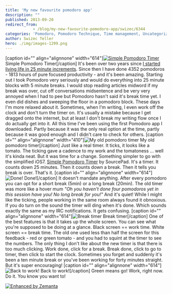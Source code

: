 ```yaml
---
title: 'My new favourite pomodoro app'
description: ""
published: 2013-09-20
redirect_from: 
            - /blog/my-new-favourite-pomodoro-app/swizec/6344
categories: 'Pomodoro, Pomodoro Technique, Time management, Uncategorized'
author: Swizec Teller
hero: ./img/images-1299.png
---
```

\[caption id="" align="alignnone" width="614"][![Simple Pomodoro Timer](./img/images-1299.png "Simple Pomodoro Timer")](https://itunes.apple.com/us/app/simple-pomodoro-timer/id496191025?mt=8) Simple Pomodoro Timer\[/caption] It's been over two years since [I started living life in 25 minute increments](http://swizec.com/blog/living-life-in-25min-increments/swizec/1859). Since then I have done 4352 pomodoros - 1813 hours of pure focused productivity - and it's been amazing. Starting out I took Pomodoro very seriously and would do everything into 25 minute blocks with 5 minute breaks. I would stop reading articles midword if my break was over, cut off conversations midsentence and be very very annoyed when I had to pee but Pomodoro hasn't said it's break time yet. I even did dishes and sweeping the floor in a pomodoro block. These days I'm more relaxed about it. Sometimes, when I'm writing, I even work off the clock and don't turn the timer on. It's usually a mistake because I get dragged onto the internet, but at least I don't break my writing flow once I do actually get into it. All this time I've been using the first Pomodoro app I downloaded. Partly because it was the only real option at the time, partly because it was good enough and I didn't care to check for others. \[caption id="" align="alignnone" width="410"]![My old pomodoro timer](./img/images-1298.png "My old pomodoro timer") My old pomodoro timer\[/caption] Just like a real timer. It ticks, it looks like a tomato. The ticking gave a cadence to my work and the tomatoness ... well it's kinda neat. But it was time for a change. Something simpler to go with the simplified iOS7. [Simple Pomodoro Timer](https://itunes.apple.com/us/app/simple-pomodoro-timer/id496191025?mt=8) by SourcePad. It's a timer. It counts down 25 minutes. Then it counts down a break. Then it tells you break is over. That's it. \[caption id="" align="alignnone" width="614"]![Done!](./img/images-1300.png "Done!") Done!\[/caption] It doesn't mandate anything. After every pomodoro you can opt for a short break (5min) or a long break (20min). The old timer was more like a hover mum _"Oh you haven't done four pomodoros yet in this session have you! No long break for you!"_ And it's quiet! While I might like the ticking, people working in the same room always found it obnoxious. If you do turn on the sound the timer will ding when it's done. Which sounds exactly the same as my IRC notifications. It gets confusing. \[caption id="" align="alignnone" width="614"]![Break timer](./img/images-1301.png "Break timer") Break timer\[/caption] One of the best features is that it takes up the whole screen. You can see what you're supposed to be doing at a glance. Black screen == work time. White screen == break time. The old one used less than half the screen for this feedback - red or green tomato - and you had to squint at the timer to see the numbers. The only thing I don't like about the new timer is that there is too much clicking. Work done, click for a break. Break done, click to go to timer, then click to start the clock. Sometimes you forget and suddenly it's been a ten minute break or you've been working for forty minutes straight. But it's super encouraging! \[caption id="" align="alignnone" width="614"]![Back to work!](./img/images-1302.png "Back to work!") Back to work!\[/caption] Green means go! Work, right now. Do it. You know you want to!

[![Enhanced by Zemanta](http://img.zemanta.com/zemified_e.png?x-id=deaf5cf6-8886-4020-8eba-6923e3202da0)](http://www.zemanta.com/?px "Enhanced by Zemanta")